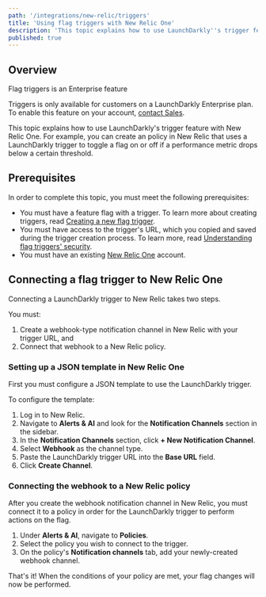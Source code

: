```yaml
---
path: '/integrations/new-relic/triggers'
title: 'Using flag triggers with New Relic One'
description: 'This topic explains how to use LaunchDarkly''s trigger feature with New Relic.'
published: true
---
```


## Overview

<Callout intent="info">
<CalloutTitle>Flag triggers is an Enterprise feature</CalloutTitle>
<CalloutDescription>

Triggers is only available for customers on a LaunchDarkly Enterprise plan. To enable this feature on your account, [contact Sales](mailto:sales@launchdarkly.com).

</CalloutDescription>
</Callout>

This topic explains how to use LaunchDarkly's trigger feature with New Relic One. For example, you can create an policy in New Relic that uses a LaunchDarkly trigger to toggle a flag on or off if a performance metric drops below a certain threshold.

## Prerequisites

In order to complete this topic, you must meet the following prerequisites:

* You must have a feature flag with a trigger. To learn more about creating triggers, read [Creating a new flag trigger](/integrations/triggers#creating-a-new-flag-trigger).
* You must have access to the trigger's URL, which you copied and saved during the trigger creation process. To learn more, read [Understanding flag triggers' security](/integrations/triggers#understanding-flag-triggers-security).
* You must have an existing [New Relic One](https://one.newrelic.com/) account. 

## Connecting a flag trigger to New Relic One

Connecting a LaunchDarkly trigger to New Relic takes two steps.

You must:

1. Create a webhook-type notification channel in New Relic with your trigger URL, and
2. Connect that webhook to a New Relic policy.

### Setting up a JSON template in New Relic One

First you must configure a JSON template to use the LaunchDarkly trigger. 

To configure the template:

1. Log in to New Relic.
2. Navigate to **Alerts & AI** and look for the **Notification Channels** section in the sidebar.
3. In the **Notification Channels** section, click **+ New Notification Channel**.
4. Select **Webhook** as the channel type.
5. Paste the LaunchDarkly trigger URL into the **Base URL** field.
6. Click **Create Channel**. 

### Connecting the webhook to a New Relic policy

After you create the webhook notification channel in New Relic, you must connect it to a policy in order for the LaunchDarkly trigger to perform actions on the flag. 

1. Under **Alerts & AI**, navigate to **Policies**.
2. Select the policy you wish to connect to the trigger.
3. On the policy's **Notification channels** tab, add your newly-created webhook channel.

That's it! When the conditions of your policy are met, your flag changes will now be performed.